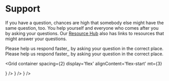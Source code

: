 

<Container>
<Grid container mb={8} mt={4}>

# Support

If you have a question, chances are high that somebody else might have the same question, too. You help yourself and everyone who comes after you by asking your questions. Our [Resource Hub](./resource-hub.mdx) also has links to resources that might answer your questions.

Please help us respond faster,, by asking your question in the correct place. Please help us respond faster,, by asking your question in the correct place.

<Grid
container
spacing={2}
display='flex'
alignContent='flex-start'
mt={3}
>
<Grid item xs={12} md={4}>
  <CustomCard title={'Safe{Core}'} description={'For technical questions about Safe Smart Accounts (smart contracts), SDK, and the API, please ask your questions on our Stack Exchange.'} url={'https://ethereum.stackexchange.com/questions/tagged/safe-core'} icon={<SafeCore />} />
</Grid>

<Grid item xs={12} md={4}>
  <CustomCard title={'Safe{Wallet}'} description={'For questions about the Safe{Wallet} - the web app and the mobile apps, please ask your questions at our Help Center.'} url={'https://help.safe.global/en/'} icon={<SafeWallet />} />
</Grid>

<Grid item xs={12} md={4}>
  <CustomCard title={'Report Bugs'} description={'Please file an issue in the associated GitHub repository for things not working as expected and for reporting bugs.'} url={'https://github.com/safe-global'} icon={<ReportBug />} />
</Grid>

</Grid>
</Grid>
</Container>
